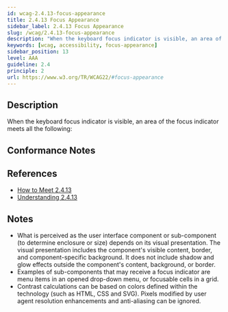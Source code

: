 ```yaml
---
id: wcag-2.4.13-focus-appearance
title: 2.4.13 Focus Appearance
sidebar_label: 2.4.13 Focus Appearance
slug: /wcag/2.4.13-focus-appearance
description: "When the keyboard focus indicator is visible, an area of the focus indicator meets all the following:"
keywords: [wcag, accessibility, focus-appearance]
sidebar_position: 13
level: AAA
guideline: 2.4
principle: 2
url: https://www.w3.org/TR/WCAG22/#focus-appearance
---
```


## Description

When the keyboard focus indicator is visible, an area of the focus indicator meets all the following:

## Conformance Notes

<Project name="ads"></Project>

<Project name="scix">
  <Support />
</Project>

## References

- [How to Meet 2.4.13](https://www.w3.org/WAI/WCAG22/quickref/#focus-appearance)
- [Understanding 2.4.13](https://www.w3.org/WAI/WCAG22/Understanding/focus-appearance.html)

## Notes

- What is perceived as the user interface component or sub-component (to determine enclosure or size) depends on its visual presentation. The visual presentation includes the component's visible content, border, and component-specific background. It does not include shadow and glow effects outside the component's content, background, or border.
- Examples of sub-components that may receive a focus indicator are menu items in an opened drop-down menu, or focusable cells in a grid.
- Contrast calculations can be based on colors defined within the technology (such as HTML, CSS and SVG). Pixels modified by user agent resolution enhancements and anti-aliasing can be ignored.
